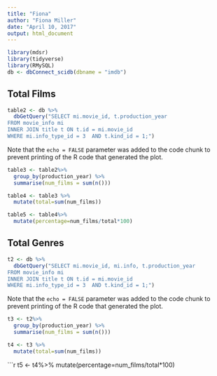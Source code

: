 ```yaml
---
title: "Fiona"
author: "Fiona Miller"
date: "April 10, 2017"
output: html_document
---
```


```r
library(mdsr)
library(tidyverse)
library(RMySQL)
db <- dbConnect_scidb(dbname = "imdb")
```

## Total Films
```r
table2 <- db %>%
  dbGetQuery("SELECT mi.movie_id, t.production_year 
FROM movie_info mi
INNER JOIN title t ON t.id = mi.movie_id
WHERE mi.info_type_id = 3  AND t.kind_id = 1;") 
```

Note that the `echo = FALSE` parameter was added to the code chunk to prevent printing of the R code that generated the plot.
```r
table3 <- table2%>%
  group_by(production_year) %>%
  summarise(num_films = sum(n()))
```

```r
table4 <- table3 %>%
  mutate(total=sum(num_films))
```


```r
table5 <- table4%>%
  mutate(percentage=num_films/total*100)
```

## Total Genres

```r
t2 <- db %>%
  dbGetQuery("SELECT mi.movie_id, mi.info, t.production_year 
FROM movie_info mi
INNER JOIN title t ON t.id = mi.movie_id
WHERE mi.info_type_id = 3  AND t.kind_id = 1;") 
```

Note that the `echo = FALSE` parameter was added to the code chunk to prevent printing of the R code that generated the plot.
```r
t3 <- t2%>%
  group_by(production_year) %>%
  summarise(num_films = sum(n()))
```

```r
t4 <- t3 %>%
  mutate(total=sum(num_films))
```


```r
t5 <- t4%>%
  mutate(percentage=num_films/total*100)